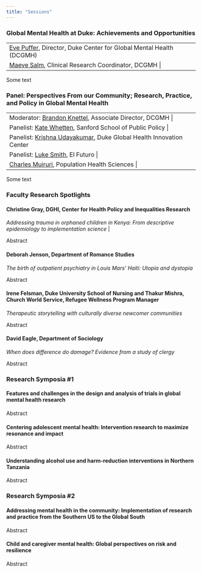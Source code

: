 ```yaml
---
title: "Sessions"
---
```


### Global Mental Health at Duke: Achievements and Opportunities

+:----------+
| [Eve Puffer](https://sites.globalhealth.duke.edu/evepuffer/), Director, Duke Center for Global Mental Health (DCGMH) |
+------+
| [Maeve Salm](https://globalhealth.duke.edu/people/salm-maeve), Clinical Research Coordinator, DCGMH |
+------+

Some text

### Panel: Perspectives From our Community; Research, Practice, and Policy in Global Mental Health

+:----------+
| Moderator: [Brandon Knettel](https://globalhealth.duke.edu/people/knettel-brandon), Associate Director, DCGMH |
+------+
| Panelist: [Kate Whetten](https://globalhealth.duke.edu/people/whetten-kathryn), Sanford School of Public Policy |
+------+
| Panelist: [Krishna Udayakumar](https://dukeghic.org/people/krishna-udayakumar/), Duke Global Health Innovation Center |
+------+
| Panelist: [Luke Smith](https://elfuturo-nc.org/people/david-lucas-luke-smith/), El Futuro |
+------+
| [Charles Muiruri](https://globalhealth.duke.edu/people/muiruri-charles), Population Health Sciences |
+------+

Some text

### Faculty Research Spotlights

#### Christine Gray, DGHI, Center for Health Policy and Inequalities Research

*Addressing trauma in orphaned children in Kenya: From descriptive epidemiology to implementation science* |

Abstract

#### Deborah Jenson, Department of Romance Studies

*The birth of outpatient psychiatry in Louis Mars’ Haiti: Utopia and dystopia*

Abstract

#### Irene Felsman, Duke University School of Nursing and Thakur Mishra, Church World Service, Refugee Wellness Program Manager

*Therapeutic storytelling with culturally diverse newcomer communities*

Abstract

#### David Eagle, Department of Sociology

*When does difference do damage? Evidence from a study of clergy*

Abstract

### Research Symposia #1

#### Features and challenges in the design and analysis of trials in global mental health research

Abstract

#### Centering adolescent mental health: Intervention research to maximize resonance and impact

Abstract

#### Understanding alcohol use and harm-reduction interventions in Northern Tanzania

Abstract

### Research Symposia #2

#### Addressing mental health in the community: Implementation of research and practice from the Southern US to the Global South

Abstract

#### Child and caregiver mental health: Global perspectives on risk and resilience

Abstract
